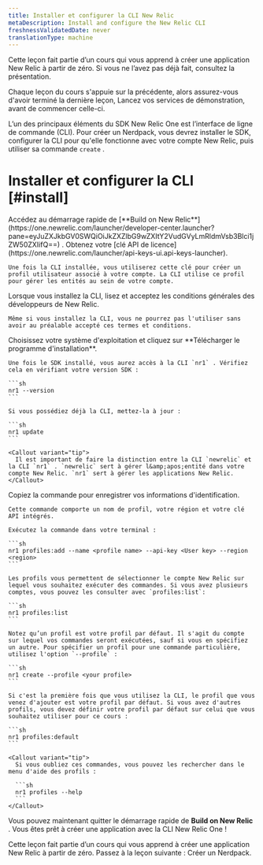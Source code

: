 ```yaml
---
title: Installer et configurer la CLI New Relic
metaDescription: Install and configure the New Relic CLI
freshnessValidatedDate: never
translationType: machine
---
```


<Callout variant="tip">
  Cette leçon fait partie d’un cours qui vous apprend à créer une application New Relic à partir de zéro. Si vous ne l’avez pas déjà fait, consultez la présentation.

  Chaque leçon du cours s'appuie sur la précédente, alors assurez-vous d'avoir terminé la dernière leçon, Lancez vos services de démonstration, avant de commencer celle-ci.
</Callout>

L’un des principaux éléments du SDK New Relic One est l’interface de ligne de commande (CLI). Pour créer un Nerdpack, vous devrez installer le SDK, configurer la CLI pour qu'elle fonctionne avec votre compte New Relic, puis utiliser sa commande `create` .

# Installer et configurer la CLI [#install]

<Steps>
  <Step>
    Accédez au démarrage rapide de [**Build on New Relic**](https://one.newrelic.com/launcher/developer-center.launcher?pane=eyJuZXJkbGV0SWQiOiJkZXZlbG9wZXItY2VudGVyLmRldmVsb3Blci1jZW50ZXIifQ==) .
  </Step>

  <Step>
    Obtenez votre [clé API de licence](https://one.newrelic.com/launcher/api-keys-ui.api-keys-launcher).

    Une fois la CLI installée, vous utiliserez cette clé pour créer un profil utilisateur associé à votre compte. La CLI utilise ce profil pour gérer les entités au sein de votre compte.
  </Step>

  <Step>
    Lorsque vous installez la CLI, lisez et acceptez les conditions générales des développeurs de New Relic.

    Même si vous installez la CLI, vous ne pourrez pas l'utiliser sans avoir au préalable accepté ces termes et conditions.
  </Step>

  <Step>
    Choisissez votre système d'exploitation et cliquez sur **Télécharger le programme d'installation**.

    Une fois le SDK installé, vous aurez accès à la CLI `nr1` . Vérifiez cela en vérifiant votre version SDK :

    ```sh
    nr1 --version
    ```

    Si vous possédiez déjà la CLI, mettez-la à jour :

    ```sh
    nr1 update
    ```

    <Callout variant="tip">
      Il est important de faire la distinction entre la CLI `newrelic` et la CLI `nr1` . `newrelic` sert à gérer l&amp;apos;entité dans votre compte New Relic. `nr1` sert à gérer les applications New Relic.
    </Callout>
  </Step>

  <Step>
    Copiez la commande pour enregistrer vos informations d'identification.

    Cette commande comporte un nom de profil, votre région et votre clé API intégrés.

    Exécutez la commande dans votre terminal :

    ```sh
    nr1 profiles:add --name <profile name> --api-key <User key> --region <region>
    ```

    Les profils vous permettent de sélectionner le compte New Relic sur lequel vous souhaitez exécuter des commandes. Si vous avez plusieurs comptes, vous pouvez les consulter avec `profiles:list`:

    ```sh
    nr1 profiles:list
    ```

    Notez qu’un profil est votre profil par défaut. Il s'agit du compte sur lequel vos commandes seront exécutées, sauf si vous en spécifiez un autre. Pour spécifier un profil pour une commande particulière, utilisez l'option `--profile` :

    ```sh
    nr1 create --profile <your profile>
    ```

    Si c'est la première fois que vous utilisez la CLI, le profil que vous venez d'ajouter est votre profil par défaut. Si vous avez d'autres profils, vous devez définir votre profil par défaut sur celui que vous souhaitez utiliser pour ce cours :

    ```sh
    nr1 profiles:default
    ```

    <Callout variant="tip">
      Si vous oubliez ces commandes, vous pouvez les rechercher dans le menu d'aide des profils :

      ```sh
      nr1 profiles --help
      ```
    </Callout>
  </Step>
</Steps>

Vous pouvez maintenant quitter le démarrage rapide de **Build on New Relic** . Vous êtes prêt à créer une application avec la CLI New Relic One !

<Callout variant="tip">
  Cette leçon fait partie d’un cours qui vous apprend à créer une application New Relic à partir de zéro. Passez à la leçon suivante : Créer un Nerdpack.
</Callout>